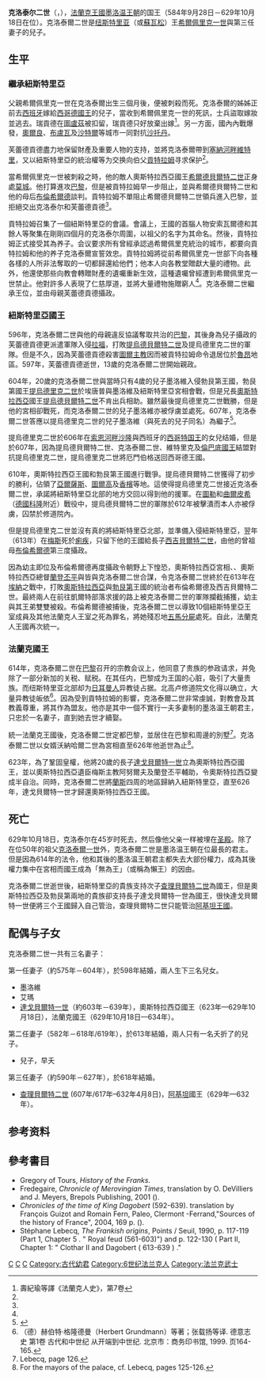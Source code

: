 {{refimprove|time=2015-02-06T09:25:37+00:00}}
{{Expand|time=2014-08-14}}{{NoteTA|zh-cn:哥特; zh-tw:哥德; zh-hk:哥德;
}}{{Infobox royalty
| name         = 克洛泰尔二世<br>Clotaire II
| title        = '''[[法兰克国王列表|法兰克人之王]]'''、'''[[法兰克国王列表|纽斯特里亚国王]]'''、'''[[法兰克国王列表|巴黎国王]]'''
| image        = Portrait Clotaire II roy de France.jpg
| imgw         = 200px
| caption      = 克洛泰尔二世
| succession   = [[法兰克国王列表|法兰克人之王]]
| reign        = 613年10月10日—629年10月18日
| predecessor  = [[西吉贝尔特二世|西吉贝尔特二世]]
| successor    = [[达格贝尔特一世|达戈贝尔特一世]]作为法兰克国王<br>[[查理伯特二世|查理贝尔特二世]]作为阿基坦国王
| succession1  = [[法兰克国王列表|纽斯特里亚国王]]
| reign1       = 584年9月28日—613年10月10日
| predecessor1 = [[希尔佩里克一世|希尔佩里克一世]]
| successor1   = 他自己（作为全法兰克的王）
| succession2  = [[法兰克国王列表|巴黎国王]]
| reign2       = 595年3月28日—613年10月10日
| predecessor2 = [[奇尔德伯特二世|希尔德贝尔特二世]]
| successor2   = 他自己（作为全法兰克的王）
| spouse       = [[哈尔德特鲁德|哈尔德特鲁德]]<br>[[贝尔特鲁德|贝尔特鲁德]]<br>[[西奇尔德|西奇尔德]]
| issue        = 墨洛维<br>艾玛<br>[[达格贝尔特一世|达戈贝尔特一世]]<br>[[查理伯特二世|查理贝尔特二世]]
| house        = [[墨洛温王朝|墨洛温王朝]]
| house-type   = 王朝
| father       = [[希尔佩里克一世|希尔佩里克一世]]
| mother       = [[芙蕾德贡德|芙蕾德贡德]]
| birth_date   = 584年6月
| birth_place  = 
| death_date   = {{death date and age|de=yes|629|10|8|584|6|0}}
| death_place  = 
| burial_date  = 
| burial_place = [[圣日耳曼德佩修道院|圣日耳曼德佩修道院]]
| religion     = [[天主教|天主教]]
}}

'''克洛泰尔二世'''（{{lang|fr|Clotaire II}}，{{bd|584年|6月|629年|10月18日|catIdx=C}}），[[法蘭克王國|法蘭克王國]][[墨洛温王朝|墨洛温王朝]]的国王（584年9月28日－629年10月18日在位）。克洛泰爾二世是[[纽斯特里亚|纽斯特里亚]]（或[[蘇瓦松|蘇瓦松]]）王[[希爾佩里克一世|希爾佩里克一世]]與第三任妻子{{link-en|芙蕾德貢德|Fredegund}}的兒子。

== 生平 ==
===繼承紐斯特里亞===
父親希爾佩里克一世在克洛泰爾出生三個月後，便被刺殺而死。克洛泰爾的姊姊{{link-en|里贡特|Rigunth}}正前去[[西班牙|西班牙]]嫁給[[西哥德國王|西哥德國王]]{{link-en|利奧維吉爾德|Liuvigild}}的兒子{{link-en|雷卡雷德|Reccared I}}，當收到希爾佩里克一世的死訊，士兵盜取嫁妝並逃去。瑞貢德在[[圖盧茲|圖盧茲]]被扣留，瑞貢德只好放棄出嫁<ref name=greg>壽紀瑜等譯《法蘭克人史》，第7卷</ref>。另一方面，國內內戰爆發，[[奧爾良|奧爾良]]、[[布盧瓦|布盧瓦]]及[[沙特爾|沙特爾]]等城市一同對抗[[沙托丹|沙托丹]]。

芙蕾德貢德盡力地保留財產及重要人物的支持，並將克洛泰爾帶到[[塞納河畔維特里|塞納河畔維特里]]，又以紐斯特里亞的統治權等为交换向伯父[[貢特拉姆|貢特拉姆]]寻求保护<ref name=greg/>。

當希爾佩里克一世被刺殺之時，他的敵人奧斯特拉西亞國王[[希爾德貝爾特二世|希爾德貝爾特二世]]正身處[[莫城|莫城]]。他打算進攻[[巴黎|巴黎]]，但是被貢特拉姆早一步阻止，並與希爾德貝爾特二世和他的母后[[奧斯特拉西亞的布倫希爾德|布倫希爾德]]談判。貢特拉姆不單阻止希爾德貝爾特二世領兵進入巴黎，並拒絕交出克洛泰尔和芙蕾德貢德<ref name=greg/>。

貢特拉姆召集了一個紐斯特里亞的會議。會議上，王國的首腦人物安索瓦爾德和其餘人等聚集在剛剛四個月的克洛泰尔周圍，以祖父的名字为其命名。然後，貢特拉姆正式接受其為养子。会议要求所有曾經承認過希爾佩里克統治的城市，都要向貢特拉姆和他的养子克洛泰爾宣誓效忠。貢特拉姆將從前希爾佩里克一世部下向各種各樣的人所非法奪取的一切都歸還給他們；他本人向各教堂贈獻大量的禮物。此外，他還使那些向教會轉贈財產的遺囑重新生效，這種遺囑曾經遭到希爾佩里克一世禁止。他對許多人表現了仁慈厚道，並將大量禮物施贈窮人<ref name=greg/>。克洛泰爾二世繼承王位，並由母親芙蕾德貢德攝政。

===紐斯特里亞國王===
596年，克洛泰爾二世與他的母親{{link-en|芙蕾德貢德|Fredegund}}違反協議奪取共治的[[巴黎|巴黎]]，其後身為兒子攝政的芙蕾德貢德更派遣軍隊入侵[[拉福|拉福]]，打敗[[提乌德贝尔特二世|提烏德貝爾特二世]]及提烏德里克二世的軍隊。但是不久，因為芙蕾德貢德殺害[[圖爾主教|圖爾主教]]{{link-en|普雷特克斯塔图斯|Prætextatus (bishop of Rouen)}}因而被貢特拉姆命令退居位於[[魯昂|魯昂]]地區。597年，芙蕾德貢德逝世，13歲的克洛泰爾二世開始親政。

604年，20歲的克洛泰爾二世與當時只有4歲的兒子墨洛維入侵勃艮第王國，勃艮第國王[[提烏德里克二世|提烏德里克二世]]於埃唐普與墨洛維及紐斯特里亞宮相{{link-en|兰德里克|Landric}}會戰，但是兄長[[奧斯特拉西亞|奧斯特拉西亞]]國王[[提烏德貝爾特二世|提烏德貝爾特二世]]不肯出兵相助。雖然最後提烏德里克二世戰勝，但是他的宮相{{link-en|贝托阿尔德|Berthoald}}卻戰死，而克洛泰爾二世的兒子墨洛維亦被俘虜並處死。607年，克洛泰爾二世答應以提烏德里克二世的兒子墨洛維（與死去的兒子同名）為繼子<ref>{{Cite web |url=https://books.google.com/books?id=ty8UAAAAQAAJ&pg=PA39&lpg=PA39&dq=m%C3%A9rov%C3%A9e+prisonnier+605&source=bl&ots=V-i-jq-h8V&sig=Win-UoA4dxxZSBtxYSfHlwtYuoA&hl=fr&sa=X&ei=viziT9C0EcrT8gPI8-jYDg&ved=0CEMQ6AEwAg#v=onepage&q=m%C3%A9rov%C3%A9e%20prisonnier%20605&f=false |title=Fastes juifs, romains et françois [by J.B. Mailly]. |accessdate=2017-08-23 |archive-date=2020-04-21 |archive-url=https://web.archive.org/web/20200421125846/https://books.google.com/books?id=ty8UAAAAQAAJ&pg=PA39&lpg=PA39&dq=m%C3%A9rov%C3%A9e+prisonnier+605&source=bl&ots=V-i-jq-h8V&sig=Win-UoA4dxxZSBtxYSfHlwtYuoA&hl=fr&sa=X&ei=viziT9C0EcrT8gPI8-jYDg&ved=0CEMQ6AEwAg#v=onepage&q=m%C3%A9rov%C3%A9e%20prisonnier%20605&f=false |dead-url=no }}</ref>。

提烏德里克二世於606年在[[索恩河畔沙隆|索恩河畔沙隆]]與西班牙的[[西哥特国王列表|西哥特国王]]{{link-en|維特里克|Witteric}}的女兒{{link-fr|埃门贝格|Ermenberge}}结婚，但是於607年，因為提烏德貝爾特二世、克洛泰爾二世、維特里克及[[倫巴底國王|倫巴底國王]]{{link-en|阿吉卢尔夫|Agilulf}}結盟對抗提烏德里克二世，提烏德里克二世將厄門伯格送回西哥德王國。

610年，奧斯特拉西亞王國和勃艮第王國進行戰爭。提烏德貝爾特二世獲得了初步的勝利，佔領了[[亞爾薩斯|亞爾薩斯]]、[[圖爾高州|圖爾高]]及[[香檳_(行省)|香檳]]等地。這使得提烏德里克二世接近克洛泰爾二世，承諾將紐斯特里亞北部的地方交回以得到他的援軍。在[[圖勒_(默爾特-摩澤爾省)|圖勒]]和[[曲爾皮希|曲爾皮希]]（[[德國|德國]][[科隆|科隆]]附近）戰役中，提烏德貝爾特二世的軍隊於612年被擊潰而本人亦被俘虜，囚禁於修道院內。

但是提烏德里克二世並沒有真的將紐斯特里亞北部，並準備入侵紐斯特里亞，翌年（613年）在[[梅斯|梅斯]]死於[[痢疾|痢疾]]，只留下他的王國給長子[[西吉貝爾特二世|西吉貝爾特二世]]，由他的曾祖母[[奧斯特拉西亞的布倫希爾德|布倫希爾德]]第三度攝政。

因為幼主即位及布倫希爾德再度攝政令朝野上下惶恐，奧斯特拉西亞宮相{{link-en|瓦纳查尔二世|Warnachar II}}、{{link-en|勃艮第宮相拉多|Rado (mayor of the palace)}}、奧斯特拉西亞總督[[蘭登丕平|蘭登丕平]]與{{link-en|梅斯主教阿努爾夫|Arnulf of Metz}}皆與克洛泰爾二世合謀，令克洛泰爾二世終於在613年在[[埃纳河|埃納]]之戰中，打敗[[奧斯特拉西亞|奧斯特拉西亞]]與[[勃艮第|勃艮第]]王國的統治者布倫希爾德及西吉貝爾特二世。最終兩人在前往凱爾特部落求援的路上被克洛泰爾二世的軍隊攔截捕獲，幼主與其王弟雙雙被殺。布倫希爾德被捕後，克洛泰爾二世以導致10個紐斯特里亞王室成員及其他法蘭克人王室之死為罪名，將她殘忍地[[五馬分屍|五馬分屍]]處死。自此，法蘭克人王國再次統一。

===法蘭克國王===
614年，克洛泰爾二世在[[巴黎|巴黎]]召开的宗教会议上，他同意了贵族的参政请求，并免除了一部分新加的关税、赋税。在其任内，巴黎成为王国的心脏，吸引了大量贵族。而纽斯特里亚北部却为[[日耳曼人|日耳曼人]]异教徒占据。北高卢修道院文化得以确立，大量异教徒皈依<ref>（德）赫伯特·格隆德曼（Herbert Grundmann）等著；张载扬等译. 德意志史 第1卷 古代和中世纪 从开端到中世纪. 北京市：商务印书馆, 1999. 页164-165.</ref>。因為受到貢特拉姆的影響，克洛泰爾二世非常虔誠，對教會及其教義尊重，將其作為盟友。他亦是其中一個不實行一夫多妻制的墨洛温王朝君主，只忠於一名妻子，直到她去世才續娶。

統一法蘭克王國後，克洛泰爾二世定都巴黎，並居住在巴黎和周邊的別墅<ref>Lebecq, page 126.</ref>。克洛泰爾二世以女婿沃納哈爾二世為宮相直至626年他逝世為止<ref>For the mayors of the palace, cf. Lebecq, pages 125-126.</ref>。

623年，為了鞏固皇權，他將20歲的長子[[達戈貝爾特一世|達戈貝爾特一世]]立為奧斯特拉西亞國王，並以奧斯特拉西亞遺臣梅斯主教阿努爾夫及蘭登丕平輔助，令奧斯特拉西亞變成半自治。同時，克洛泰爾二世將[[蘭斯_(法國城市)|蘭斯]]四周的地區歸納入紐斯特里亞，直至626年，達戈貝爾特一世才歸還奧斯特拉西亞王國。

== 死亡 ==
629年10月18日，克洛泰尔在45岁时死去，然后像他父亲一样被埋在[[圣日耳曼德佩修道院|圣殿]]。除了在位50年的祖父[[克洛泰爾一世|克洛泰爾一世]]外，克洛泰爾二世是墨洛温王朝在位最長的君主。但是因為614年的法令，他和其後的墨洛温王朝君主都失去大部份權力，成為其後權力集中在宮相而國王成為「無為王」（或稱為懶王）的因由。

克洛泰爾二世逝世後，紐斯特里亞的貴族支持次子[[查理貝爾特二世|查理貝爾特二世]]為國王，但是奧斯特拉西亞及勃艮第兩地的貴族卻支持長子達戈貝爾特一世為國王，很快達戈貝爾特一世便將三个王國歸入自己管治，查理貝爾特二世只能管治[[阿基坦王國|阿基坦王國]]。

== 配偶与子女 ==
克洛泰爾二世一共有三名妻子：

第一任妻子{{link-fr|哈尔德特鲁德|Haldetrude}}（約575年－604年），於598年結婚，兩人生下三名兒女。
*墨洛維
*艾瑪
*[[達戈貝爾特一世|達戈貝爾特一世]]（約603年－639年），奧斯特拉西亞國王（623年—629年10月18日），法蘭克國王（629年10月18日—634年）。

第二任妻子{{link-en|贝尔特鲁德|Bertrude}}（582年－618年/619年），於613年結婚，兩人只有一名夭折了的兒子。
*兒子，早夭

第三任妻子{{link-en|西奇尔德|Sichilde}}（約590年－627年），於618年結婚。
*[[查理貝爾特二世|查理貝爾特二世]] (607年/617年–632年4月8日)，[[阿基坦|阿基坦]]國王（629年—632年）。

== 参考资料 ==
{{reflist}}

==參考書目==
*Gregory of Tours, ''History of the Franks''.
*Fredegaire, ''Chronicle of Merovingian Times'', translation by O. DeVilliers and J. Meyers, Brepols Publishing, 2001 ({{ISBN|2503511511}}).
*''Chronicles of the time of King Dagobert'' (592-639). translation by François Guizot and Romain Fern, Paleo, Clermont -Ferrand,"Sources of the history of France", 2004, 169 p. ({{ISBN|2-913944-38-8}}).
*Stéphane Lebecq, ''The Frankish origins'', Points / Seuil, 1990, p. 117-119 (Part 1, Chapter 5 . " Royal feud (561-603)") and p. 122-130 ( Part II, Chapter 1: " Clothar II and Dagobert ( 613-639 ) ."

{{S-start}}
{{S-hou|[[墨洛溫王朝|墨洛溫王朝]]|584年|6月|629年|10月18日|name=克洛泰尔二世}}
{{S-bef|before=[[希爾佩里克一世|希爾佩里克一世]]}}
{{S-ttl|title=[[法蘭克國王列表|法蘭克國王]]|years=584年9月28日—629年10月18日}}
{{S-aft|after=[[達格貝爾特一世|達格貝爾特一世]]}}
{{end}}
{{墨洛温王朝}}
{{法國國家元首}}
{{Authority control}}

[[Category:7世纪法兰克人|C]]
[[Category:法兰克国王|C]]
[[Category:墨洛温王朝|C]]
[[Category:古代幼君|Category:古代幼君]]
[[Category:6世纪法兰克人|Category:6世纪法兰克人]]
[[Category:法兰克武士|Category:法兰克武士]]